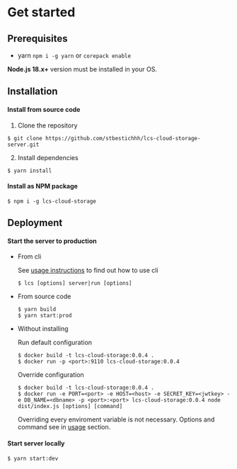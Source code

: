 # Get started

## Prerequisites

* yarn `npm i -g yarn` or `corepack enable`

**Node.js 18.x+** version must be installed in your OS.

## Installation

#### Install from source code

1. Clone the repository

```shell
$ git clone https://github.com/stbestichhh/lcs-cloud-storage-server.git
```

2. Install dependencies

```shell
$ yarn install
```

#### Install as NPM package

```shell
$ npm i -g lcs-cloud-storage
```

## Deployment

#### Start the server to production

* From cli

  See [usage instructions](advanced/cli.mdx) to find out how to use cli

  ```shell
  $ lcs [options] server|run [options]
  ```

* From source code

  ```shell
  $ yarn build
  $ yarn start:prod
  ```

* Without installing

  Run default configuration

  ```shell
  $ docker build -t lcs-cloud-storage:0.0.4 .
  $ docker run -p <port>:9110 lcs-cloud-storage:0.0.4
  ```

  Override configuration
  ```shell
  $ docker build -t lcs-cloud-storage:0.0.4 .
  $ docker run -e PORT=<port> -e HOST=<host> -e SECRET_KEY=<jwtkey> -e DB_NAME=<dbname> -p <port>:<port> lcs-cloud-storage:0.0.4 node dist/index.js [options] [command]
  ```

  Overriding every enviroment variable is not necessary. Options and command see in [usage](advanced/cli.mdx) section.

#### Start server locally

```shell
$ yarn start:dev
```
